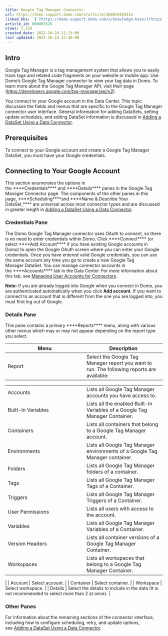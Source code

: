 ```yaml
---
title: Google Tag Manager Connector
url: https://domo-support.domo.com/s/article/360042929314
linked_kbs:  ['[https://domo-support.domo.com/s/knowledge-base/](https://domo-support.domo.com/s/knowledge-base/)', '[https://domo-support.domo.com/s/](https://domo-support.domo.com/s/)', '[https://domo-support.domo.com/s/topic/0TO5w000000ZammGAC](https://domo-support.domo.com/s/topic/0TO5w000000ZammGAC)', '[https://domo-support.domo.com/s/topic/0TO5w000000ZanLGAS](https://domo-support.domo.com/s/topic/0TO5w000000ZanLGAS)', '[https://domo-support.domo.com/s/topic/0TO5w000000ZaoQGAS](https://domo-support.domo.com/s/topic/0TO5w000000ZaoQGAS)', '[https://domo-support.domo.com/s/article/360042926274](https://domo-support.domo.com/s/article/360042926274)', '[https://domo-support.domo.com/s/article/360042926054](https://domo-support.domo.com/s/article/360042926054)', '[https://domo-support.domo.com/s/article/360042929314](https://domo-support.domo.com/s/article/360042929314)', '[https://domo-support.domo.com/s/topic/0TO5w000000ZaoQGAS/api-connectors](https://domo-support.domo.com/s/topic/0TO5w000000ZaoQGAS/api-connectors)', '[https://domo-support.domo.com/s/article/360043429933](https://domo-support.domo.com/s/article/360043429933)', '[https://domo-support.domo.com/s/article/360043429953](https://domo-support.domo.com/s/article/360043429953)', '[https://domo-support.domo.com/s/article/360042925494](https://domo-support.domo.com/s/article/360042925494)', '[https://domo-support.domo.com/s/article/360043429913](https://domo-support.domo.com/s/article/360043429913)', '[https://domo-support.domo.com/s/article/4408174643607](https://domo-support.domo.com/s/article/4408174643607)', '[https://domo-support.domo.com/s/login/](https://domo-support.domo.com/s/login/)']
article_id: 000003526
views: 2,124
created_date: 2022-10-24 21:13:00
last updated: 2022-10-24 22:40:00
---
```




Intro
-----


Google Tag Manager is a tag management system that allows you to easily track tags and related code fragments on your website or mobile app. Use Domo's Google Tag Manager connector to view your tag data in Domo. To learn more about the Google Tag Manager API, visit their page (<https://developers.google.com/tag-manager/api/v2>).


You connect to your Google account in the Data Center. This topic discusses the fields and menus that are specific to the Google Tag Manager connector user interface. General information for adding DataSets, setting update schedules, and editing DataSet information is discussed in [Adding a DataSet Using a Data Connector](/s/article/360042926274).


Prerequisites
-------------


To connect to your Google account and create a Google Tag Manager DataSet, you must have your Google credentials. 


Connecting to Your Google Account
---------------------------------


This section enumerates the options in the ****Credentials**** and ****Details**** panes in the Google Tag Manager Connector page. The components of the other panes in this page, ****Scheduling****and ****Name & Describe Your DataSet,**** are universal across most connector types and are discussed in greater length in [Adding a DataSet Using a Data Connector](/s/article/360042926274).


### Credentials Pane


The Domo Google Tag Manager connector uses OAuth to connect, so there is no need to enter credentials within Domo. Click ****Connect**** (or select ****Add Account**** if you have existing Google accounts in Domo) to open the Google OAuth screen where you can enter your Google credentials. Once you have entered valid Google credentials, you can use the same account any time you go to create a new Google Tag Manager DataSet. You can manage connector accounts in the ****Accounts**** tab in the Data Center. For more information about this tab, see [Managing User Accounts for Connectors](/s/article/360042926054 "Managing User Accounts for Connectors").




 


**Note:** If you are already logged into Google when you connect in Domo, you are authenticated automatically when you click **Add account**. If you want to connect to an account that is different from the one you are logged into, you must first log out of Google.



### Details Pane


This pane contains a primary ****Reports**** menu, along with various other menus which may or may not appear depending on the report type you select.




| Menu | Description |
| --- | --- |
| Report | Select the Google Tag Manager report you want to run. The following reports are available:

|  |  |
| --- | --- |
| Accounts | Lists all Google Tag Manager accounts you have access to. |
| Built-In Variables | Lists all the enabled Built-In Variables of a Google Tag Manager Container. |
| Containers | Lists all containers that belong to a Google Tag Manager account. |
| Environments | Lists all Google Tag Manager environments of a Google Tag Manager container. |
| Folders | Lists all Google Tag Manager folders of a container. |
| Tags | Lists all Google Tag Manager Tags of a Container. |
| Triggers | Lists all Google Tag Manager Triggers of a Container. |
| User Permissions | Lists all users with access to the account. |
| Variables | Lists all Google Tag Manager Variables of a Container. |
| Version Headers | Lists all container versions of a Google Tag Manager Container. |
| Workspaces | Lists all workspaces that belong to a Google Tag Manager Container. |

 |
| Account | Select account. |
| Container | Select container. |
| Workspace | Select workspace. |
| Details | Select the details to include in the data (It is not recommended to select more than 2 at once). |


### Other Panes


For information about the remaining sections of the connector interface, including how to configure scheduling, retry, and update options, see [Adding a DataSet Using a Data Connector](/s/article/360042926274).

